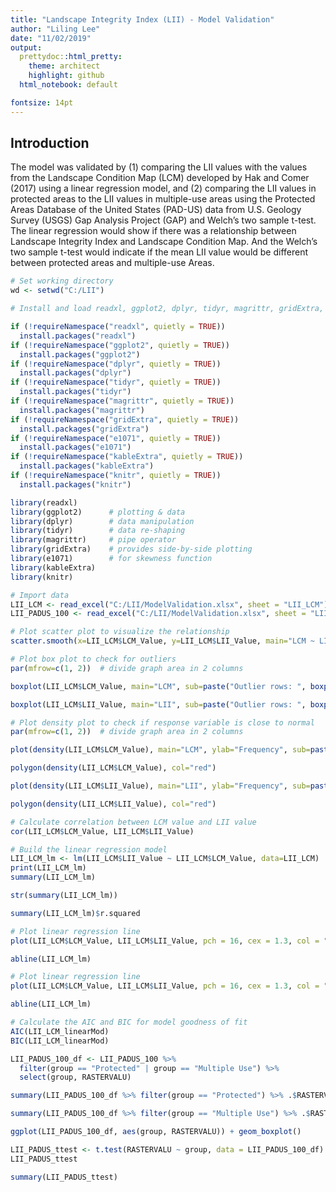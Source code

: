 ---
title: "Landscape Integrity Index (LII) - Model Validation"
author: "Liling Lee"
date: "11/02/2019"
output:
  prettydoc::html_pretty:
    theme: architect
    highlight: github
  html_notebook: default

fontsize: 14pt
---

## Introduction
The model was validated by (1) comparing the LII values with the values from the Landscape Condition Map (LCM) developed by Hak and Comer (2017) using a linear regression model, and (2) comparing the LII values in protected areas to the LII values in multiple-use areas using the Protected Areas Database of the United States (PAD-US) data from U.S. Geology Survey (USGS) Gap Analysis Project (GAP) and Welch's two sample t-test. The linear regression would show if there was a relationship between Landscape Integrity Index and Landscape Condition Map. And the Welch's two sample t-test would indicate if the mean LII value would be different between protected areas and multiple-use Areas. 

```{r}
# Set working directory
wd <- setwd("C:/LII")

# Install and load readxl, ggplot2, dplyr, tidyr, magrittr, gridExtra, e1071, kableExtra, and knitr packages

if (!requireNamespace("readxl", quietly = TRUE))
  install.packages("readxl")
if (!requireNamespace("ggplot2", quietly = TRUE))
  install.packages("ggplot2")
if (!requireNamespace("dplyr", quietly = TRUE))
  install.packages("dplyr")
if (!requireNamespace("tidyr", quietly = TRUE))
  install.packages("tidyr")
if (!requireNamespace("magrittr", quietly = TRUE))
  install.packages("magrittr")
if (!requireNamespace("gridExtra", quietly = TRUE))
  install.packages("gridExtra")
if (!requireNamespace("e1071", quietly = TRUE))
  install.packages("e1071")
if (!requireNamespace("kableExtra", quietly = TRUE))
  install.packages("kableExtra")
if (!requireNamespace("knitr", quietly = TRUE))
  install.packages("knitr")

library(readxl)
library(ggplot2)      # plotting & data
library(dplyr)        # data manipulation
library(tidyr)        # data re-shaping
library(magrittr)     # pipe operator
library(gridExtra)    # provides side-by-side plotting
library(e1071)        # for skewness function
library(kableExtra)
library(knitr)

```

```{r}
# Import data
LII_LCM <- read_excel("C:/LII/ModelValidation.xlsx", sheet = "LII_LCM")
LII_PADUS_100 <- read_excel("C:/LII/ModelValidation.xlsx", sheet = "LII_PADUS_100")

```

```{r}
# Plot scatter plot to visualize the relationship
scatter.smooth(x=LII_LCM$LCM_Value, y=LII_LCM$LII_Value, main="LCM ~ LII")

```

```{r}
# Plot box plot to check for outliers
par(mfrow=c(1, 2))  # divide graph area in 2 columns

boxplot(LII_LCM$LCM_Value, main="LCM", sub=paste("Outlier rows: ", boxplot.stats(LII_LCM$LCM_Value)$out))  # box plot for 'LCM'

boxplot(LII_LCM$LII_Value, main="LII", sub=paste("Outlier rows: ", boxplot.stats(LII_LCM$LII_Value)$out))  # box plot for 'LII'
```

```{r}
# Plot density plot to check if response variable is close to normal
par(mfrow=c(1, 2))  # divide graph area in 2 columns

plot(density(LII_LCM$LCM_Value), main="LCM", ylab="Frequency", sub=paste("Skewness:", round(e1071::skewness(cars$speed), 2)))  # density plot for 'LCM'

polygon(density(LII_LCM$LCM_Value), col="red")

plot(density(LII_LCM$LII_Value), main="LII", ylab="Frequency", sub=paste("Skewness:", round(e1071::skewness(cars$dist), 2)))  # density plot for 'LII'

polygon(density(LII_LCM$LII_Value), col="red")

```

```{r}
# Calculate correlation between LCM value and LII value
cor(LII_LCM$LCM_Value, LII_LCM$LII_Value)
```

```{r}
# Build the linear regression model
LII_LCM_lm <- lm(LII_LCM$LII_Value ~ LII_LCM$LCM_Value, data=LII_LCM)  # build linear regression model on full data
print(LII_LCM_lm)
summary(LII_LCM_lm)

```

```{r}
str(summary(LII_LCM_lm))
```

```{r}
summary(LII_LCM_lm)$r.squared
```


```{r}
# Plot linear regression line
plot(LII_LCM$LCM_Value, LII_LCM$LII_Value, pch = 16, cex = 1.3, col = "blue", main = "Linear Regression Line of LII and LCM Values", xlab = "LCM Value", ylab = "LII Value")

abline(LII_LCM_lm)
```

```{r}
# Plot linear regression line
plot(LII_LCM$LCM_Value, LII_LCM$LII_Value, pch = 16, cex = 1.3, col = "blue", main = "", xlab = "", ylab = "")

abline(LII_LCM_lm)
```

```{r}
# Calculate the AIC and BIC for model goodness of fit
AIC(LII_LCM_linearMod) 
BIC(LII_LCM_linearMod) 

```

```{r}
LII_PADUS_100_df <- LII_PADUS_100 %>%
  filter(group == "Protected" | group == "Multiple Use") %>%
  select(group, RASTERVALU)

summary(LII_PADUS_100_df %>% filter(group == "Protected") %>% .$RASTERVALU)

summary(LII_PADUS_100_df %>% filter(group == "Multiple Use") %>% .$RASTERVALU)

```

```{r}
ggplot(LII_PADUS_100_df, aes(group, RASTERVALU)) + geom_boxplot()

```

```{r}
LII_PADUS_ttest <- t.test(RASTERVALU ~ group, data = LII_PADUS_100_df)
LII_PADUS_ttest

```

```{r}
summary(LII_PADUS_ttest)

```